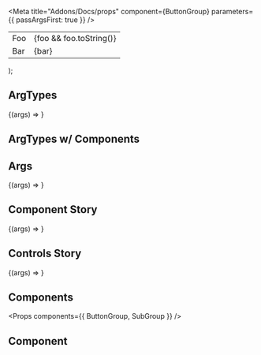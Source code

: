 
<Meta title="Addons/Docs/props" component={ButtonGroup} parameters={{ passArgsFirst: true }} />

  <table>
    <tr>
      <td>Foo</td>
      <td>{foo && foo.toString()}</td>
    </tr>
    <tr>
      <td>Bar</td>
      <td>{bar}</td>
    </tr>
  </table>
);

## ArgTypes

<Preview>
  <Story
    name="ArgTypes"
    args={{
      foo: false,
      bar: '',
    }}
    argTypes={{
      foo: { name: 'foo', type: { name: 'boolean' }, description: 'foo description' },
      bar: { name: 'bar', type: { name: 'string' }, description: 'bar description' },
    }}
  >
    {(args) => <FooBar {...args} />}
  </Story>
</Preview>

<Props story="ArgTypes" />

## ArgTypes w/ Components

<Props story="ArgTypes" showComponents />

## Args

<Preview>
  <Story
    name="Args"
    args={{
      foo: false,
      bar: '',
    }}
  >
    {(args) => <FooBar {...args} />}
  </Story>
</Preview>

<Props story="Args" />

## Component Story

<Preview>
  <Story name="Component" argTypes={{ background: { control: { type: 'color' } } }}>
    {(args) => <DocgenButton {...args} />}
  </Story>
</Preview>

<Props story="Component" />

## Controls Story

<Preview>
  <Story
    name="Controls"
    argTypes={{
      foo: { control: { type: 'range' } },
      bar: { control: { type: 'options', options: ['a', 'b', 'c'] } },
    }}
  >
    {(args) => <FooBar {...args} />}
  </Story>
</Preview>

<Props story="Controls" />

## Components

<Props components={{ ButtonGroup, SubGroup }} />

## Component

<Props of={DocgenButton} />
